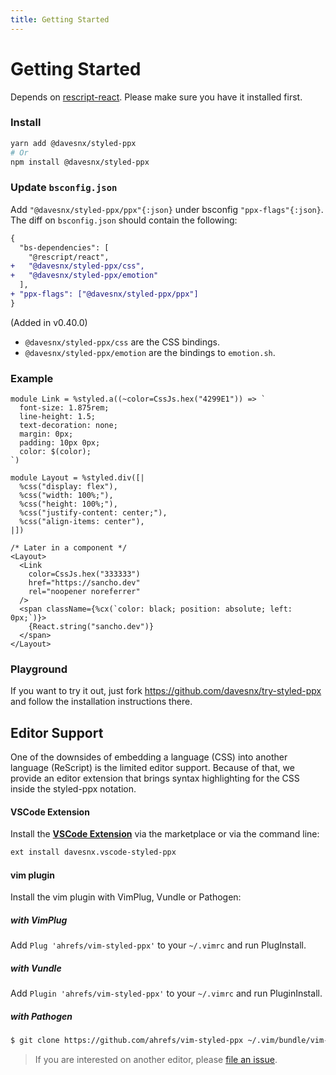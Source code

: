 ```yaml
---
title: Getting Started
---
```



# Getting Started

Depends on [rescript-react](https://github.com/rescript-lang/rescript-react). Please make sure you have it installed first.

### Install

```bash
yarn add @davesnx/styled-ppx
# Or
npm install @davesnx/styled-ppx
```

### Update `bsconfig.json`

Add `"@davesnx/styled-ppx/ppx"{:json}` under bsconfig `"ppx-flags"{:json}`.
The diff on `bsconfig.json` should contain the following:

```diff
{
  "bs-dependencies": [
    "@rescript/react",
+   "@davesnx/styled-ppx/css",
+   "@davesnx/styled-ppx/emotion"
  ],
+ "ppx-flags": ["@davesnx/styled-ppx/ppx"]
}
```

(Added in v0.40.0)
- `@davesnx/styled-ppx/css` are the CSS bindings.
- `@davesnx/styled-ppx/emotion` are the bindings to `emotion.sh`.

### Example

```rescript
module Link = %styled.a((~color=CssJs.hex("4299E1")) => `
  font-size: 1.875rem;
  line-height: 1.5;
  text-decoration: none;
  margin: 0px;
  padding: 10px 0px;
  color: $(color);
`)

module Layout = %styled.div([|
  %css("display: flex"),
  %css("width: 100%;"),
  %css("height: 100%;"),
  %css("justify-content: center;"),
  %css("align-items: center"),
|])

/* Later in a component */
<Layout>
  <Link
    color=CssJs.hex("333333")
    href="https://sancho.dev"
    rel="noopener noreferrer"
  />
  <span className={%cx(`color: black; position: absolute; left: 0px;`)}>
    {React.string("sancho.dev")}
  </span>
</Layout>
```

### Playground
If you want to try it out, just fork https://github.com/davesnx/try-styled-ppx and follow the installation instructions there.

## Editor Support
One of the downsides of embedding a language (CSS) into another language (ReScript) is the limited editor support. Because of that, we provide an editor extension that brings syntax highlighting for the CSS inside the styled-ppx notation.

#### VSCode Extension

Install the **[VSCode Extension](https://marketplace.visualstudio.com/items?itemName=davesnx.vscode-styled-ppx)** via the marketplace or via the command line:

```bash
ext install davesnx.vscode-styled-ppx
```

#### vim plugin

Install the vim plugin with VimPlug, Vundle or Pathogen:

##### with VimPlug
Add `Plug 'ahrefs/vim-styled-ppx'` to your `~/.vimrc` and run PlugInstall.

##### with Vundle
Add `Plugin 'ahrefs/vim-styled-ppx'` to your `~/.vimrc` and run PluginInstall.

##### with Pathogen
```bash
$ git clone https://github.com/ahrefs/vim-styled-ppx ~/.vim/bundle/vim-log-highlighting
```

> If you are interested on another editor, please [file an issue](https://github.com/davesnx/styled-ppx/issues/new).
